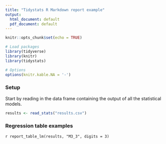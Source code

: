 ```yaml
---
title: "Tidystats R Markdown report example"
output:
  html_document: default
  pdf_document: default
---
```


```r
knitr::opts_chunk$set(echo = TRUE)

# Load packages
library(tidyverse)
library(knitr)
library(tidystats)

# Options
options(knitr.kable.NA = '-')
```

### Setup

Start by reading in the data frame containing the output of all the statistical models.

```r
results <- read_stats("results.csv")
```

### Regression table examples

`r report_table_lm(results, "M3_3", digits = 3)`
